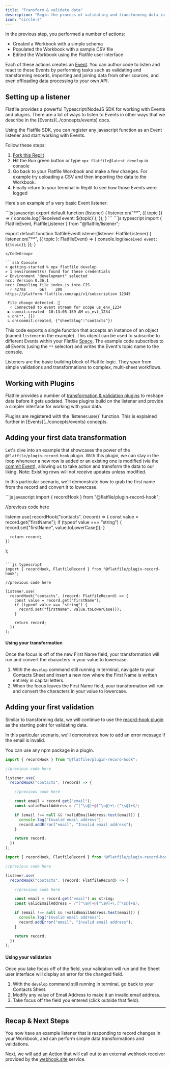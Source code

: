 ```yaml
---
title: "Transform & validate data"
description: "Begin the process of validating and transforming data in Flatfile by implementing a basic Event handler."
icon: "circle-2"
---
```


<Snippet file="shared/dxpbanner.mdx" />

In the previous step, you performed a number of actions:

- Created a Workbook with a simple schema
- Populated the Workbook with a sample CSV file
- Edited the Workbook using the Flatfile user interface

Each of these actions creates an <Tooltip tip="Anatomy of an Event...">[Event](../concepts/events)</Tooltip>. You can author code to listen and react to these Events by performing tasks such as validating and transforming records, importing and joining data from other sources, and even offloading data processing to your own API.

## Setting up a listener

<Note>
  Flatfile provides a powerful Typescript/NodeJS SDK for working with Events and
  plugins. There are a lot of ways to listen to Events in other ways that we
  describe in the [Events](../concepts/events) docs.
</Note>

Using the Flatfile SDK, you can register any javascript function as an Event listener and start working with Events.

Follow these steps:

1. [Fork this Replit](https://replit.com/@flatfile/get-started)
2. Hit the Run green button or type `npx flatfile@latest develop` in console
3. Go back to your Flatfile Workbook and make a few changes. For example try uploading a CSV and then importing the data to the Workbook.
4. Finally return to your terminal in Replit to see how those Events were logged

Here's an example of a very basic Event listener:

<CodeGroup>
```js javascript
export default function (listener) {
  listener.on("**", ({ topic }) => {
    console.log(`Received event: ${topic}`);
  });
}
```
```js typescript
import { FlatfileEvent, FlatfileListener } from "@flatfile/listener";

export default function flatfileEventListener(listener: FlatfileListener) {
  listener.on("**", ({ topic }: FlatfileEvent) => {
    console.log(`Received event: ${topic}`);
  });
}
```
</CodeGroup>

```ssh Console
> getting-started % npx flatfile develop
✔ 1 environment(s) found for these credentials
✔ Environment "development" selected
ncc: Version 0.36.1
ncc: Compiling file index.js into CJS
  ✓ 427ms      GET    200 https://platform.flatfile.com/api/v1/subscription 12345

 File change detected. 🚀
  ✓ Connected to event stream for scope us_env_1234
 ▶ commit:created  10:13:05.159 AM us_evt_1234
 ↳ on(**, {})
 ↳ on(commit:created, {"sheetSlug":"contacts"})

```

This code exports a single function that accepts an instance of an object (named `listener` in the example). This object can be used to subscribe to different Events within your Flatfile <Tooltip tip="A micro-application...">[Space](../concepts/spaces)</Tooltip>. The example code subscribes to all Events (using the `**` selector) and writes the Event's topic name to the console.

Listeners are the basic building block of Flatfile logic. They span from simple validations and transformations to complex, multi-sheet workflows.

## Working with Plugins

Flatfile provides a number of [transformation & validation plugins](../plugins/transform) to reshape data before it gets updated. These plugins build on the listener and provide a simpler interface for working with your data.

<Tip>
  Plugins are registered with the `listener.use()` function. This is explained
  further in [Events](../concepts/events) concepts.
</Tip>

## Adding your first data transformation

Let's dive into an example that showcases the power of the `@flatfile/plugin-record-hook` plugin. With this plugin, we can stay in the loop whenever a new row is added or an existing one is modified (via the [commit Event](../concepts/events#commit-created)), allowing us to take action and transform the data to our liking. Note: Existing rows will not receive updates unless modified.

In this particular scenario, we'll demonstrate how to grab the first name from the record and convert it
to lowercase.

<CodeGroup>
```js javascript
import { recordHook } from "@flatfile/plugin-record-hook";

//previous code here

  listener.use(
    recordHook("contacts", (record) => {
      const value = record.get("firstName");
      if (typeof value === "string") {
        record.set("firstName", value.toLowerCase());
      }

      return record;
    })
  );
````

```js typescript
import { recordHook, FlatfileRecord } from "@flatfile/plugin-record-hook";

//previous code here

listener.use(
  recordHook("contacts", (record: FlatfileRecord) => {
    const value = record.get("firstName");
    if (typeof value === "string") {
      record.set("firstName", value.toLowerCase());
    }

    return record;
  })
);

````

</CodeGroup>

#### Using your transformation

Once the focus is off of the new First Name field, your transformation will run and convert the characters in your value to lowercase.

1. With the `develop` command still running in terminal, navigate to your Contacts Sheet and insert a new row where the First Name is written entirely in capital letters.
2. When the focus leaves the First Name field, your transformation will run and convert the characters in your value to lowercase.

## Adding your first validation

Similar to transforming data, we will continue to use the [record-hook plugin](../plugins/transform/record-hook) as the starting point for validating data.

In this particular scenario, we'll demonstrate how to add an error message if the email is invalid.

<Tip>You can use any npm package in a plugin.</Tip>

<CodeGroup>

```js javascript
import { recordHook } from "@flatfile/plugin-record-hook";

//previous code here

listener.use(
  recordHook("contacts", (record) => {

    //previous code here

    const email = record.get("email");
    const validEmailAddress = /^[^\s@]+@[^\s@]+\.[^\s@]+$/;

    if (email !== null && !validEmailAddress.test(email)) {
      console.log("Invalid email address");
      record.addError("email", "Invalid email address");
    }

    return record;
  })
);
```

```js typescript
import { recordHook, FlatfileRecord } from "@flatfile/plugin-record-hook";

//previous code here

listener.use(
  recordHook("contacts", (record: FlatfileRecord) => {

    //previous code here

    const email = record.get("email") as string;
    const validEmailAddress = /^[^\s@]+@[^\s@]+\.[^\s@]+$/;

    if (email !== null && !validEmailAddress.test(email)) {
      console.log("Invalid email address");
      record.addError("email", "Invalid email address");
    }

    return record;
  })
);
```

</CodeGroup>

#### Using your validation

Once you take focus off of the field, your validation will run and the Sheet user interface will display an error for the changed field.

1. With the `develop` command still running in terminal, go back to your Contacts Sheet.
2. Modify any value of Email Address to make it an invalid email address.
3. Take focus off the field you entered (click outside that field).

---

## Recap & Next Steps

You now have an example listener that is responding to record changes in your Workbook, and can perform simple data transformations and validations.

Next, we will [add an Action](../quickstart/submit-action) that will call out to an external webhook receiver provided by the [webhook.site](https://webhook.site) service.
